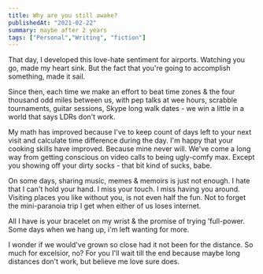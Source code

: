 ```yaml
---
title: Why are you still awake?
publishedAt: "2021-02-22"
summary: maybe after 2 years
tags: ["Personal","Writing", "fiction"]
---
```

That day, I developed this love-hate sentiment for airports. Watching you go, made my heart sink. But the fact that you're going to accomplish something, made it sail.

Since then, each time we make an effort to beat time zones &amp; the four thousand odd miles between us, with pep talks at wee hours, scrabble tournaments, guitar sessions, Skype long walk dates - we win a little in a world that says LDRs don't work.

My math has improved because I've to keep count of days left to your next visit and calculate time difference during the day. I'm happy that your cooking skills have improved. Because mine never will.
We've come a long way from getting conscious on video calls to being ugly-comfy max. Except you showing off your dirty socks - that bit kind of sucks, babe.

On some days, sharing music, memes &amp; memoirs is just not enough. I hate that I can't hold your hand. I miss your touch. I miss having you around. Visiting places you like without you, is not even half the fun. Not to forget the mini-paranoia trip I get when either of us loses internet.

All I have is your bracelet on my wrist &amp; the promise of trying 'full-power. Some days when we hang up, i'm left wanting for more.

I wonder if we would've grown so close had it not been for the distance. So much for excelsior, no?
For you I'll wait till the end because maybe long distances don't work, but believe me love sure does.